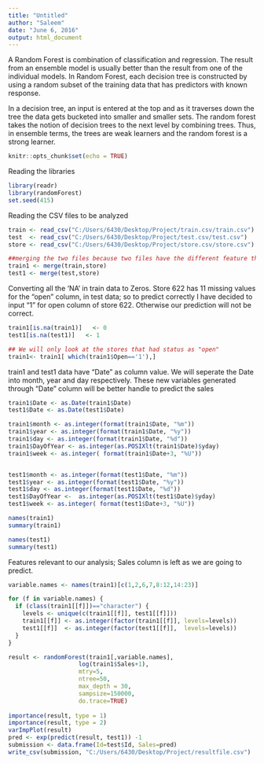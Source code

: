 ---
title: "Untitled"
author: "Saleem"
date: "June 6, 2016"
output: html_document
---

A Random Forest is combination of classification and regression. The result from an ensemble model is usually better than the result from one of the individual models. In Random Forest, each decision tree is constructed by using a random subset of the training data that has predictors with known response. 

In a decision tree, an input is entered at the top and as it traverses down the tree the data gets bucketed into smaller and smaller sets. The random forest takes the notion of decision trees to the next level by combining trees. Thus, in ensemble terms, the trees are weak learners and the random forest is a strong learner. 


```{r setup, include=FALSE}
knitr::opts_chunk$set(echo = TRUE)
```

Reading the libraries 
```{r,echo=TRUE,message=F, warning=F}
library(readr)
library(randomForest)
set.seed(415)
```

Reading the CSV files to be analyzed 

```{r,echo=TRUE,message=F, warning=F}
train <- read_csv("C:/Users/6430/Desktop/Project/train.csv/train.csv")
test  <- read_csv("C:/Users/6430/Desktop/Project/test.csv/test.csv")
store <- read_csv("C:/Users/6430/Desktop/Project/store.csv/store.csv")

##merging the two files because two files have the different feature that have to be combined in order to the see the full effect of features on sales.
train1 <- merge(train,store) 
test1 <- merge(test,store)
```


Converting all the 'NA' in train data to Zeros. Store 622 has 11 missing values for the "open" column, in test data; so to predict correctly I have decided to input "1" for open column of store 622. Otherwise our prediction will not be correct.

```{r}


train1[is.na(train1)]   <- 0
test1[is.na(test1)]   <- 1

## We will only look at the stores that had status as "open"
train1<- train1[ which(train1$Open=='1'),]
```

train1 and test1 data have "Date" as column value. We will seperate the Date into month, year and day respectively. These new variables generated through "Date" column will be better handle to predict the sales 

```{r}

train1$Date <- as.Date(train1$Date)
test1$Date <- as.Date(test1$Date)

train1$month <- as.integer(format(train1$Date, "%m"))
train1$year <- as.integer(format(train1$Date, "%y"))
train1$day <- as.integer(format(train1$Date, "%d"))
train1$DayOfYear <- as.integer(as.POSIXlt(train1$Date)$yday)
train1$week <- as.integer( format(train1$Date+3, "%U"))


test1$month <- as.integer(format(test1$Date, "%m"))
test1$year <- as.integer(format(test1$Date, "%y"))
test1$day <- as.integer(format(test1$Date, "%d"))
test1$DayOfYear <-  as.integer(as.POSIXlt(test1$Date)$yday)
test1$week <- as.integer( format(test1$Date+3, "%U"))
```


```{r}

names(train1)
summary(train1)

names(test1)
summary(test1)

```

Features relevant to our analysis; Sales column is left as we are going to predict.

```{r}
variable.names <- names(train1)[c(1,2,6,7,8:12,14:23)]

for (f in variable.names) {
  if (class(train1[[f]])=="character") {
    levels <- unique(c(train1[[f]], test1[[f]]))
    train1[[f]] <- as.integer(factor(train1[[f]], levels=levels))
    test1[[f]]  <- as.integer(factor(test1[[f]],  levels=levels))
  }
}
```




```{r}
result <- randomForest(train1[,variable.names], 
                    log(train1$Sales+1),
                    mtry=5,
                    ntree=50,
                    max_depth = 30,
                    sampsize=150000,
                    do.trace=TRUE)
                    
importance(result, type = 1)   
importance(result, type = 2)
varImpPlot(result)                 
pred <- exp(predict(result, test1)) -1
submission <- data.frame(Id=test$Id, Sales=pred)
write_csv(submission, "C:/Users/6430/Desktop/Project/resultfile.csv")

```













